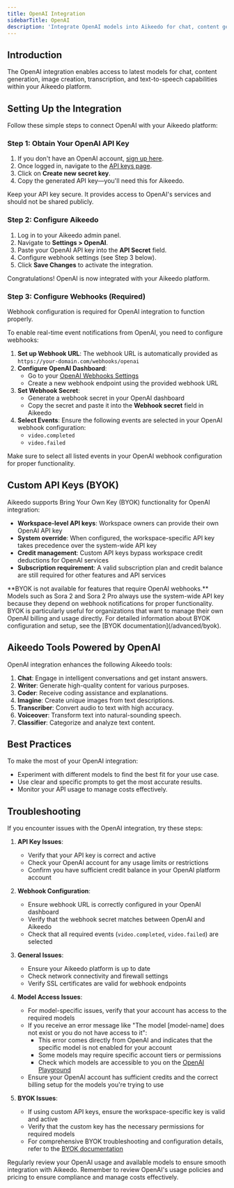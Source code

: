 ```yaml
---
title: OpenAI Integration
sidebarTitle: OpenAI
description: 'Integrate OpenAI models into Aikeedo for chat, content generation, image creation, transcription, and text-to-speech capabilities.'
---
```


## Introduction

The OpenAI integration enables access to latest models for chat, content generation, image creation, transcription, and text-to-speech capabilities within your Aikeedo platform.

## Setting Up the Integration

Follow these simple steps to connect OpenAI with your Aikeedo platform:

### Step 1: Obtain Your OpenAI API Key

1. If you don't have an OpenAI account, [sign up here](https://platform.openai.com/signup).
2. Once logged in, navigate to the [API keys page](https://platform.openai.com/account/api-keys).
3. Click on **Create new secret key**.
4. Copy the generated API key—you'll need this for Aikeedo.

<Note>
  Keep your API key secure. It provides access to OpenAI's services and should
  not be shared publicly.
</Note>

### Step 2: Configure Aikeedo

1. Log in to your Aikeedo admin panel.
2. Navigate to **Settings > OpenAI**.
3. Paste your OpenAI API key into the **API Secret** field.
4. Configure webhook settings (see Step 3 below).
5. Click **Save Changes** to activate the integration.

<Check>
  Congratulations! OpenAI is now integrated with your Aikeedo platform.
</Check>

### Step 3: Configure Webhooks (Required)

<Warning>
  Webhook configuration is required for OpenAI integration to function properly.
</Warning>

To enable real-time event notifications from OpenAI, you need to configure webhooks:

1. **Set up Webhook URL**: The webhook URL is automatically provided as `https://your-domain.com/webhooks/openai`
2. **Configure OpenAI Dashboard**:
   - Go to your [OpenAI Webhooks Settings](https://platform.openai.com/settings/project/webhooks)
   - Create a new webhook endpoint using the provided webhook URL
3. **Set Webhook Secret**:
   - Generate a webhook secret in your OpenAI dashboard
   - Copy the secret and paste it into the **Webhook secret** field in Aikeedo
4. **Select Events**: Ensure the following events are selected in your OpenAI webhook configuration:
   - `video.completed`
   - `video.failed`

<Note>
  Make sure to select all listed events in your OpenAI webhook configuration for
  proper functionality.
</Note>

## Custom API Keys (BYOK)

Aikeedo supports Bring Your Own Key (BYOK) functionality for OpenAI integration:

- **Workspace-level API keys**: Workspace owners can provide their own OpenAI API key
- **System override**: When configured, the workspace-specific API key takes precedence over the system-wide API key
- **Credit management**: Custom API keys bypass workspace credit deductions for OpenAI services
- **Subscription requirement**: A valid subscription plan and credit balance are still required for other features and API services

<Warning>
  **BYOK is not available for features that require OpenAI webhooks.** Models
  such as Sora 2 and Sora 2 Pro always use the system-wide API key because they
  depend on webhook notifications for proper functionality.
</Warning>

<Info>
  BYOK is particularly useful for organizations that want to manage their own
  OpenAI billing and usage directly. For detailed information about BYOK
  configuration and setup, see the [BYOK documentation](/advanced/byok).
</Info>

## Aikeedo Tools Powered by OpenAI

OpenAI integration enhances the following Aikeedo tools:

1. **Chat**: Engage in intelligent conversations and get instant answers.
2. **Writer**: Generate high-quality content for various purposes.
3. **Coder**: Receive coding assistance and explanations.
4. **Imagine**: Create unique images from text descriptions.
5. **Transcriber**: Convert audio to text with high accuracy.
6. **Voiceover**: Transform text into natural-sounding speech.
7. **Classifier**: Categorize and analyze text content.

## Best Practices

To make the most of your OpenAI integration:

- Experiment with different models to find the best fit for your use case.
- Use clear and specific prompts to get the most accurate results.
- Monitor your API usage to manage costs effectively.

## Troubleshooting

If you encounter issues with the OpenAI integration, try these steps:

1. **API Key Issues**:

   - Verify that your API key is correct and active
   - Check your OpenAI account for any usage limits or restrictions
   - Confirm you have sufficient credit balance in your OpenAI platform account

2. **Webhook Configuration**:

   - Ensure webhook URL is correctly configured in your OpenAI dashboard
   - Verify that the webhook secret matches between OpenAI and Aikeedo
   - Check that all required events (`video.completed`, `video.failed`) are selected

3. **General Issues**:

   - Ensure your Aikeedo platform is up to date
   - Check network connectivity and firewall settings
   - Verify SSL certificates are valid for webhook endpoints

4. **Model Access Issues**:

   - For model-specific issues, verify that your account has access to the required models
   - If you receive an error message like "The model [model-name] does not exist or you do not have access to it":
     - This error comes directly from OpenAI and indicates that the specific model is not enabled for your account
     - Some models may require specific account tiers or permissions
     - Check which models are accessible to you on the [OpenAI Playground](https://platform.openai.com/playground)
   - Ensure your OpenAI account has sufficient credits and the correct billing setup for the models you're trying to use

5. **BYOK Issues**:
   - If using custom API keys, ensure the workspace-specific key is valid and active
   - Verify that the custom key has the necessary permissions for required models
   - For comprehensive BYOK troubleshooting and configuration details, refer to the [BYOK documentation](/advanced/byok)

<Tip>
  Regularly review your OpenAI usage and available models to ensure smooth
  integration with Aikeedo.
</Tip>

<Note>
  Remember to review OpenAI's usage policies and pricing to ensure compliance
  and manage costs effectively.
</Note>
